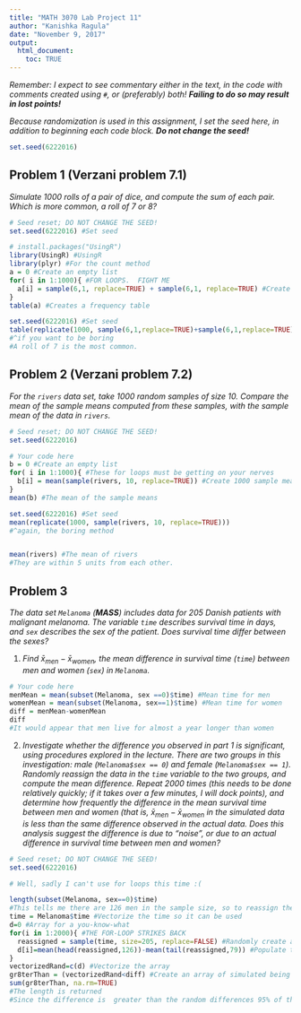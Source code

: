 ---
title: "MATH 3070 Lab Project 11"
author: "Kanishka Ragula"
date: "November 9, 2017"
output:
  html_document:
    toc: TRUE
---

*Remember: I expect to see commentary either in the text, in the code with comments created using `#`, or (preferably) both! **Failing to do so may result in lost points!***

*Because randomization is used in this assignment, I set the seed here, in addition to beginning each code block. **Do not change the seed!***

```{r}
set.seed(6222016)

```

## Problem 1 (Verzani problem 7.1)
*Simulate 1000 rolls of a pair of dice, and compute the sum of each pair. Which is more common, a roll of 7 or 8?*

```{r, echo=FALSE}
# Seed reset; DO NOT CHANGE THE SEED!
set.seed(6222016) #Set seed
```

```{r, tidy=TRUE}
# install.packages("UsingR")
library(UsingR) #UsingR
library(plyr) #For the count method
a = 0 #Create an empty list
for( i in 1:1000){ #FOR LOOPS.  FIGHT ME
  a[i] = sample(6,1, replace=TRUE) + sample(6,1, replace=TRUE) #Create a sum of two dice and store in the vaue
}
table(a) #Creates a frequency table

set.seed(6222016) #Set seed
table(replicate(1000, sample(6,1,replace=TRUE)+sample(6,1,replace=TRUE)))
#^if you want to be boring
#A roll of 7 is the most common.
```

## Problem 2 (Verzani problem 7.2)
*For the `rivers` data set, take 1000 random samples of size 10. Compare the mean of the sample means computed from these samples, with the sample mean of the data in `rivers`.*

```{r, echo=FALSE}
# Seed reset; DO NOT CHANGE THE SEED!
set.seed(6222016)
```

```{r, tidy=TRUE}
# Your code here
b = 0 #Create an empty list
for( i in 1:1000){ #These for loops must be getting on your nerves
  b[i] = mean(sample(rivers, 10, replace=TRUE)) #Create 1000 sample means from random samples of size 10
}
mean(b) #The mean of the sample means

set.seed(6222016) #Set seed
mean(replicate(1000, sample(rivers, 10, replace=TRUE)))
#^again, the boring method


mean(rivers) #The mean of rivers
#They are within 5 units from each other.  
```

## Problem 3
*The data set `Melanoma` (**MASS**) includes data for 205 Danish patients with malignant melanoma. The variable `time` describes survival time in days, and `sex` describes the sex of the patient. Does survival time differ between the sexes?*

1. *Find $\bar{x}_{\text{men}} - \bar{x}_{\text{women}}$, the mean difference in survival time (`time`) between men and women (`sex`) in `Melanoma`.*

```{r, tidy = TRUE}
# Your code here
menMean = mean(subset(Melanoma, sex ==0)$time) #Mean time for men
womenMean = mean(subset(Melanoma, sex==1)$time) #Mean time for women
diff = menMean-womenMean
diff
#It would appear that men live for almost a year longer than women
```

2. *Investigate whether the difference you observed in part 1 is significant, using procedures explored in the lecture. There are two groups in this investigation: male (`Melanoma$sex == 0`) and female (`Melanoma$sex == 1`). Randomly reassign the data in the `time` variable to the two groups, and compute the mean difference. Repeat 2000 times (this needs to be done relatively quickly; if it takes over a few minutes, I will dock points), and determine how frequently the difference in the mean survival time between men and women (that is, $\bar{x}_{\text{men}} - \bar{x}_{\text{women}}$ in the simulated data is less than the same difference observed in the actual data. Does this analysis suggest the difference is due to "noise", or due to an actual difference in survival time between men and women?*

```{r, echo=FALSE}
# Seed reset; DO NOT CHANGE THE SEED!
set.seed(6222016)
```

```{r, tidy=TRUE}
# Well, sadly I can't use for loops this time :(

length(subset(Melanoma, sex==0)$time)
#This tells me there are 126 men in the sample size, so to reassign the data, I'll just take 126 random samples from the time without replacement.  
time = Melanoma$time #Vectorize the time so it can be used
d=0 #Array for a you-know-what
for(i in 1:2000){ #THE FOR-LOOP STRIKES BACK 
  reassigned = sample(time, size=205, replace=FALSE) #Randomly create a vector of times
  d[i]=mean(head(reassigned,126))-mean(tail(reassigned,79)) #Populate the array with the differences
} 
vectorizedRand=c(d) #Vectorize the array
gr8terThan = (vectorizedRand<diff) #Create an array of simulated being  less than the difference
sum(gr8terThan, na.rm=TRUE)
#The length is returned
#Since the difference is  greater than the random differences 95% of the time, this is significant and there is a significant discrepancy between the lifetime of men and women after being diagnosed with Melanoma
```